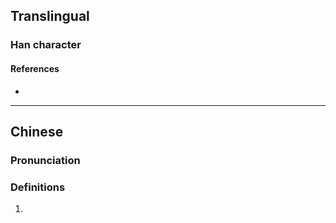 {{character info}}
==Translingual==

===Han character===
{{Han char|rn=85|rad=水|as=16|sn=19|four=|canj=EJJN,XEJJN|ids=⿰氵輸}}

====References====
* {{Han ref|kx=0660.271|hdz=31782.031|uh=702D|ud=28717}}

----

==Chinese==
{{zh-forms}}

===Pronunciation===
{{zh-pron
|m=shū
|c=syu1
|mc=
|oc=
|ma=
|cat=
}}

===Definitions===
{{zh-hanzi}}

# {{rfdef|zh}}